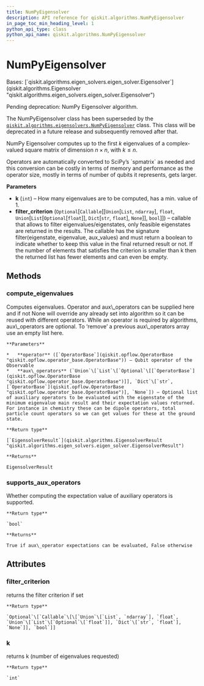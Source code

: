```yaml
---
title: NumPyEigensolver
description: API reference for qiskit.algorithms.NumPyEigensolver
in_page_toc_min_heading_level: 1
python_api_type: class
python_api_name: qiskit.algorithms.NumPyEigensolver
---
```


# NumPyEigensolver

<Class id="qiskit.algorithms.NumPyEigensolver" isDedicatedPage={true} github="https://github.com/qiskit/qiskit/tree/stable/0.22/qiskit/algorithms/eigen_solvers/numpy_eigen_solver.py" signature="NumPyEigensolver(k=1, filter_criterion=None)">
  Bases: [`qiskit.algorithms.eigen_solvers.eigen_solver.Eigensolver`](qiskit.algorithms.Eigensolver "qiskit.algorithms.eigen_solvers.eigen_solver.Eigensolver")

  Pending deprecation: NumPy Eigensolver algorithm.

  The NumPyEigensolver class has been superseded by the [`qiskit.algorithms.eigensolvers.NumPyEigensolver`](qiskit.algorithms.eigensolvers.NumPyEigensolver "qiskit.algorithms.eigensolvers.NumPyEigensolver") class. This class will be deprecated in a future release and subsequently removed after that.

  NumPy Eigensolver computes up to the first $k$ eigenvalues of a complex-valued square matrix of dimension $n \times n$, with $k \leq n$.

  <Admonition title="Note" type="note">
    Operators are automatically converted to SciPy’s `spmatrix` as needed and this conversion can be costly in terms of memory and performance as the operator size, mostly in terms of number of qubits it represents, gets larger.
  </Admonition>

  **Parameters**

  *   **k** (`int`) – How many eigenvalues are to be computed, has a min. value of 1.
  *   **filter\_criterion** (`Optional`\[`Callable`\[\[`Union`\[`List`, `ndarray`], `float`, `Union`\[`List`\[`Optional`\[`float`]], `Dict`\[`str`, `float`], `None`]], `bool`]]) – callable that allows to filter eigenvalues/eigenstates, only feasible eigenstates are returned in the results. The callable has the signature filter(eigenstate, eigenvalue, aux\_values) and must return a boolean to indicate whether to keep this value in the final returned result or not. If the number of elements that satisfies the criterion is smaller than k then the returned list has fewer elements and can even be empty.

  ## Methods

  ### compute\_eigenvalues

  <Function id="qiskit.algorithms.NumPyEigensolver.compute_eigenvalues" name="compute_eigenvalues" signature="NumPyEigensolver.compute_eigenvalues(operator, aux_operators=None)">
    Computes eigenvalues. Operator and aux\_operators can be supplied here and if not None will override any already set into algorithm so it can be reused with different operators. While an operator is required by algorithms, aux\_operators are optional. To ‘remove’ a previous aux\_operators array use an empty list here.

    **Parameters**

    *   **operator** ([`OperatorBase`](qiskit.opflow.OperatorBase "qiskit.opflow.operator_base.OperatorBase")) – Qubit operator of the Observable
    *   **aux\_operators** (`Union`\[`List`\[`Optional`\[[`OperatorBase`](qiskit.opflow.OperatorBase "qiskit.opflow.operator_base.OperatorBase")]], `Dict`\[`str`, [`OperatorBase`](qiskit.opflow.OperatorBase "qiskit.opflow.operator_base.OperatorBase")], `None`]) – Optional list of auxiliary operators to be evaluated with the eigenstate of the minimum eigenvalue main result and their expectation values returned. For instance in chemistry these can be dipole operators, total particle count operators so we can get values for these at the ground state.

    **Return type**

    [`EigensolverResult`](qiskit.algorithms.EigensolverResult "qiskit.algorithms.eigen_solvers.eigen_solver.EigensolverResult")

    **Returns**

    EigensolverResult
  </Function>

  ### supports\_aux\_operators

  <Function id="qiskit.algorithms.NumPyEigensolver.supports_aux_operators" name="supports_aux_operators" signature="classmethod NumPyEigensolver.supports_aux_operators()">
    Whether computing the expectation value of auxiliary operators is supported.

    **Return type**

    `bool`

    **Returns**

    True if aux\_operator expectations can be evaluated, False otherwise
  </Function>

  ## Attributes

  ### filter\_criterion

  <Attribute id="qiskit.algorithms.NumPyEigensolver.filter_criterion" name="filter_criterion">
    returns the filter criterion if set

    **Return type**

    `Optional`\[`Callable`\[\[`Union`\[`List`, `ndarray`], `float`, `Union`\[`List`\[`Optional`\[`float`]], `Dict`\[`str`, `float`], `None`]], `bool`]]
  </Attribute>

  ### k

  <Attribute id="qiskit.algorithms.NumPyEigensolver.k" name="k">
    returns k (number of eigenvalues requested)

    **Return type**

    `int`
  </Attribute>
</Class>

